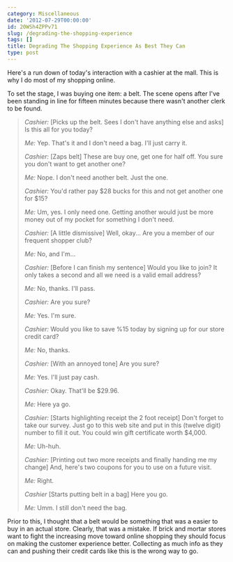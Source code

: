 ```yaml
---
category: Miscellaneous
date: '2012-07-29T00:00:00'
id: 20WSh4ZPPv71
slug: /degrading-the-shopping-experience
tags: []
title: Degrading The Shopping Experience As Best They Can
type: post
---
```


Here's a run down of today's interaction with a cashier at the mall. This is why I do most of my shopping online.

To set the stage, I was buying one item: a belt. The scene opens after I've been standing in line for fifteen minutes because there wasn't another clerk to be found. 


> _Cashier:_ [Picks up the belt. Sees I don't have anything else and asks] Is this all for you today?
> 
> _Me:_ Yep. That's it and I don't need a bag. I'll just carry it.
> 
> _Cashier:_ [Zaps belt] These are buy one, get one for half off. You sure you don't want to get another one?
> 
> _Me:_ Nope. I don't need another belt. Just the one. 
> 
> _Cashier:_ You'd rather pay $28 bucks for this and not get another one for $15?
> 
> _Me:_ Um, yes. I only need one. Getting another would just be more money out of my pocket for something I don't need.
> 
> _Cashier:_ [A little dismissive] Well, okay... Are you a member of our frequent shopper club?
> 
> _Me:_ No, and I'm...
> 
> _Cashier:_ [Before I can finish my sentence] Would you like to join? It only takes a second and all we need is a valid email address?
> 
> _Me:_ No, thanks. I'll pass.
> 
> _Cashier:_ Are you sure?
> 
> _Me:_ Yes. I'm sure.
> 
> _Cashier:_ Would you like to save %15 today by signing up for our store credit card?
> 
> _Me:_ No, thanks.
> 
> _Cashier:_ [With an annoyed tone] Are you sure?
> 
> _Me:_ Yes. I'll just pay cash.
> 
> _Cashier:_ Okay. That'll be $29.96.
> 
> _Me:_ Here ya go.
> 
> _Cashier:_ [Starts highlighting receipt the 2 foot receipt] Don't forget to take our survey. Just go to this web site and put in this (twelve digit) number to fill it out. You could win gift certificate worth $4,000.
> 
> _Me:_ Uh-huh.
> 
> _Cashier:_ [Printing out two more receipts and finally handing me my change] And, here's two coupons for you to use on a future visit. 
> 
> _Me:_ Right.
> 
> _Cashier_ [Starts putting belt in a bag] Here you go.
> 
> _Me:_ Umm. I still don't need the bag.


Prior to this, I thought that a belt would be something that was a easier to buy in an actual store. Clearly, that was a mistake. If brick and mortar stores want to fight the increasing move toward online shopping they should focus on making the customer experience better. Collecting as much info as they can and pushing their credit cards like this is the wrong way to go.